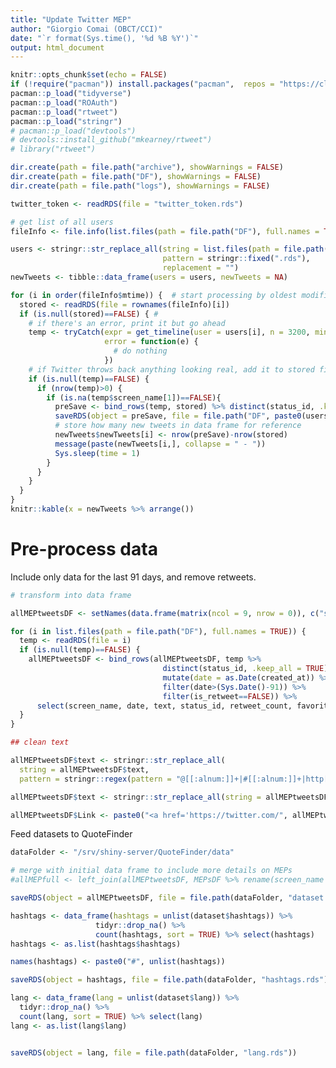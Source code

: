 ```yaml
---
title: "Update Twitter MEP"
author: "Giorgio Comai (OBCT/CCI)"
date: "`r format(Sys.time(), '%d %B %Y')`"
output: html_document
---
```


```r
knitr::opts_chunk$set(echo = FALSE)
if (!require("pacman")) install.packages("pacman",  repos = "https://cloud.r-project.org") # for taking care of package installation/loading
pacman::p_load("tidyverse")
pacman::p_load("ROAuth")
pacman::p_load("rtweet")
pacman::p_load("stringr")
# pacman::p_load("devtools")
# devtools::install_github("mkearney/rtweet")
# library("rtweet")

dir.create(path = file.path("archive"), showWarnings = FALSE)
dir.create(path = file.path("DF"), showWarnings = FALSE)
dir.create(path = file.path("logs"), showWarnings = FALSE)

twitter_token <- readRDS(file = "twitter_token.rds")
```



```r
# get list of all users
fileInfo <- file.info(list.files(path = file.path("DF"), full.names = TRUE))

users <- stringr::str_replace_all(string = list.files(path = file.path("DF")),
                                  pattern = stringr::fixed(".rds"), 
                                  replacement = "")
newTweets <- tibble::data_frame(users = users, newTweets = NA)

for (i in order(fileInfo$mtime)) {  # start processing by oldest modified
  stored <- readRDS(file = rownames(fileInfo)[i])
  if (is.null(stored)==FALSE) { # 
    # if there's an error, print it but go ahead
    temp <- tryCatch(expr = get_timeline(user = users[i], n = 3200, min_id = max(stored$status_id)),
                     error = function(e) {
                       # do nothing
                     })
    # if Twitter throws back anything looking real, add it to stored file
    if (is.null(temp)==FALSE) {
      if (nrow(temp)>0) {
        if (is.na(temp$screen_name[1])==FALSE){
          preSave <- bind_rows(temp, stored) %>% distinct(status_id, .keep_all = TRUE) %>% arrange(created_at)
          saveRDS(object = preSave, file = file.path("DF", paste0(users[i], ".rds")))
          # store how many new tweets in data frame for reference
          newTweets$newTweets[i] <- nrow(preSave)-nrow(stored)
          message(paste(newTweets[i,], collapse = " - "))
          Sys.sleep(time = 1)
        }
      }
    }
  }
}
knitr::kable(x = newTweets %>% arrange())
```

# Pre-process data

Include only data for the last 91 days, and remove retweets. 

```r
# transform into data frame

allMEPtweetsDF <- setNames(data.frame(matrix(ncol = 9, nrow = 0)), c("screen_name", "date", "text", "status_id", "retweet_count", "favorite_count", "lang", "hashtags", "urls_expanded"))

for (i in list.files(path = file.path("DF"), full.names = TRUE)) {
  temp <- readRDS(file = i) 
  if (is.null(temp)==FALSE) {
    allMEPtweetsDF <- bind_rows(allMEPtweetsDF, temp %>%
                                  distinct(status_id, .keep_all = TRUE) %>%
                                  mutate(date = as.Date(created_at)) %>% 
                                  filter(date>(Sys.Date()-91)) %>% 
                                  filter(is_retweet==FALSE)) %>% 
      select(screen_name, date, text, status_id, retweet_count, favorite_count, lang, hashtags, urls_expanded)
  }
}

## clean text

allMEPtweetsDF$text <- stringr::str_replace_all(
  string = allMEPtweetsDF$text,
  pattern = stringr::regex(pattern = "@[[:alnum:]]+|#[[:alnum:]]+|http[[:graph:]]+|RT ", ignore_case = FALSE), replacement = "")

allMEPtweetsDF$text <- stringr::str_replace_all(string = allMEPtweetsDF$text, pattern = stringr::fixed("&amp;"), replacement = "&") 

allMEPtweetsDF$Link <- paste0("<a href='https://twitter.com/", allMEPtweetsDF$screen_name, "/status/", allMEPtweetsDF$status_id, "'>Source</a>")

```

Feed datasets to QuoteFinder

```r
dataFolder <- "/srv/shiny-server/QuoteFinder/data"

# merge with initial data frame to include more details on MEPs
#allMEPfull <- left_join(allMEPtweetsDF, MEPsDF %>% rename(screen_name = SCREEN_NAME), by = "screen_name")

saveRDS(object = allMEPtweetsDF, file = file.path(dataFolder, "dataset.rds"))  

hashtags <- data_frame(hashtags = unlist(dataset$hashtags)) %>%
                   tidyr::drop_na() %>%
                   count(hashtags, sort = TRUE) %>% select(hashtags)
hashtags <- as.list(hashtags$hashtags)

names(hashtags) <- paste0("#", unlist(hashtags))

saveRDS(object = hashtags, file = file.path(dataFolder, "hashtags.rds"))

lang <- data_frame(lang = unlist(dataset$lang)) %>%
  tidyr::drop_na() %>%
  count(lang, sort = TRUE) %>% select(lang)
lang <- as.list(lang$lang)


saveRDS(object = lang, file = file.path(dataFolder, "lang.rds"))   
```

